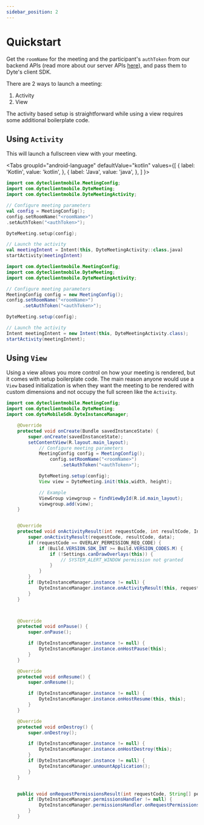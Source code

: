 ```yaml
---
sidebar_position: 2
---
```


# Quickstart


Get the `roomName` for the meeting and the participant's `authToken` from our backend APIs (read more about our server APIs [here](/api/)), and pass them to Dyte's client SDK.

There are 2 ways to launch a meeting:

1. Activity
2. View

The activity based setup is straightforward while using a view requires some additional boilerplate code.

## Using `Activity`

This will launch a fullscreen view with your meeting.

<Tabs
  groupId="android-language"
  defaultValue="kotlin"
  values={[
    { label: 'Kotlin', value: 'kotlin', },
    { label: 'Java', value: 'java', },
  ]
}>
<TabItem value="kotlin">

```kotlin
import com.dyteclientmobile.MeetingConfig;
import com.dyteclientmobile.DyteMeeting;
import com.dyteclientmobile.DyteMeetingActivity;

// Configure meeting parameters
val config = MeetingConfig();
config.setRoomName("<roomName>")
.setAuthToken("<authToken>");

DyteMeeting.setup(config);

// Launch the activity
val meetingIntent = Intent(this, DyteMeetingActivity::class.java)
startActivity(meetingIntent)
```

</TabItem>
<TabItem value="java">

```java
import com.dyteclientmobile.MeetingConfig;
import com.dyteclientmobile.DyteMeeting;
import com.dyteclientmobile.DyteMeetingActivity;

// Configure meeting parameters
MeetingConfig config = new MeetingConfig();
config.setRoomName("<roomName>")
      .setAuthToken("<authToken>");

DyteMeeting.setup(config);

// Launch the activity
Intent meetingIntent = new Intent(this, DyteMeetingActivity.class);
startActivity(meetingIntent);
```

</TabItem>
</Tabs>

## Using `View`

Using a view allows you more control on how your meeting is rendered, but it comes with setup boilerplate code. The main reason anyone would use a `View` based initialization is when they want the meeting to be rendered with custom dimensions and not occupy the full screen like the `Activity`.

```java
import com.dyteclientmobile.MeetingConfig;
import com.dyteclientmobile.DyteMeeting;
import com.dyteMobileSdk.DyteInstanceManager;

    @Override
    protected void onCreate(Bundle savedInstanceState) {
        super.onCreate(savedInstanceState);
        setContentView(R.layout.main_layout);
            // Configure meeting parameters
            MeetingConfig config = MeetingConfig();
                config.setRoomName("<roomName>")
                    .setAuthToken("<authToken>");

            DyteMeeting.setup(config);
            View view = DyteMeeting.init(this,width, height);

            // Example
            ViewGroup viewgroup = findViewById(R.id.main_layout);
            viewgroup.add(view);
    }


    @Override
    protected void onActivityResult(int requestCode, int resultCode, Intent data) {
        super.onActivityResult(requestCode, resultCode, data);
        if (requestCode == OVERLAY_PERMISSION_REQ_CODE) {
            if (Build.VERSION.SDK_INT >= Build.VERSION_CODES.M) {
                if (!Settings.canDrawOverlays(this)) {
                    // SYSTEM_ALERT_WINDOW permission not granted
                }
            }
        }
        if (DyteInstanceManager.instance != null) {
            DyteInstanceManager.instance.onActivityResult(this, requestCode, resultCode, data);
        }
    }



    @Override
    protected void onPause() {
        super.onPause();

        if (DyteInstanceManager.instance != null) {
            DyteInstanceManager.instance.onHostPause(this);
        }
    }

    @Override
    protected void onResume() {
        super.onResume();

        if (DyteInstanceManager.instance != null) {
            DyteInstanceManager.instance.onHostResume(this, this);
        }
    }

    @Override
    protected void onDestroy() {
        super.onDestroy();

        if (DyteInstanceManager.instance != null) {
            DyteInstanceManager.instance.onHostDestroy(this);
        }
        if (DyteInstanceManager.instance != null) {
            DyteInstanceManager.unmountApplication();
        }
    }


    public void onRequestPermissionsResult(int requestCode, String[] permissions, int[] grantResults) {
        if (DyteInstanceManager.permissionsHandler != null) {
            DyteInstanceManager.permissionsHandler.onRequestPermissionsResult(requestCode, permissions, grantResults);
        }
    }
```
